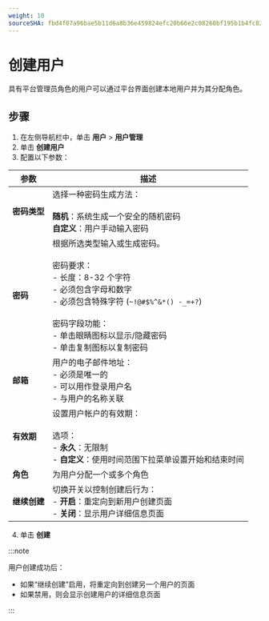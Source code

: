 ```yaml
---
weight: 10
sourceSHA: fbd4f07a96bae5b11d6a8b36e459824efc20b66e2c08260bf195b1b4fc821098
---
```


# 创建用户

具有平台管理员角色的用户可以通过平台界面创建本地用户并为其分配角色。

## 步骤

1. 在左侧导航栏中，单击 **用户** > **用户管理**
2. 单击 **创建用户**
3. 配置以下参数：

| 参数                     | 描述                                                                                                                                                                                                                                                                                                                                                       |
| ----------------------- | ----------------------------------------------------------------------------------------------------------------------------------------------------------------------------------------------------------------------------------------------------------------------------------------------------------------------------------------------------------- |
| **密码类型**             | 选择一种密码生成方法：<br /><br />**随机**：系统生成一个安全的随机密码<br />**自定义**：用户手动输入密码                                                                                                                                                                                                                                              |
| **密码**                | 根据所选类型输入或生成密码。<br /><br />密码要求：<br />- 长度：8-32 个字符<br />- 必须包含字母和数字<br />- 必须包含特殊字符 (`~!@#$%^&*() -_=+?`)<br /><br />密码字段功能：<br />- 单击眼睛图标以显示/隐藏密码<br />- 单击复制图标以复制密码 |
| **邮箱**                | 用户的电子邮件地址：<br />- 必须是唯一的<br />- 可以用作登录用户名<br />- 与用户的名称关联                                                                                                                                                                                                                                                             |
| **有效期**              | 设置用户帐户的有效期：<br /><br />选项：<br />- **永久**：无限制<br />- **自定义**：使用时间范围下拉菜单设置开始和结束时间                                                                                                                                                                                                                                     |
| **角色**                | 为用户分配一个或多个角色                                                                                                                                                                                                                                                                                                                                   |
| **继续创建**            | 切换开关以控制创建后行为：<br />- **开启**：重定向到新用户创建页面<br />- **关闭**：显示用户详细信息页面                                                                                                                                                                                                                                             |

4. 单击 **创建**

:::note

用户创建成功后：

- 如果“继续创建”启用，将重定向到创建另一个用户的页面
- 如果禁用，则会显示创建用户的详细信息页面

:::
